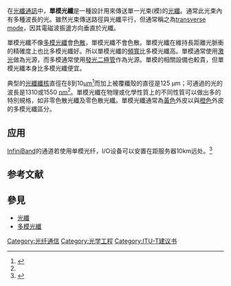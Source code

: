 在[[光纖通訊|光纖通訊]]中，'''單模光纖'''是一種設計用來傳送單一光束(模)的[[光纖|光纖]]。通常此光束內有多種波長的光。雖然光束傳送路徑與光纖平行，但通常稱之為[[transverse_mode|transverse mode]]，因其電磁波振盪方向垂直於光纖。

單模光纖不像[[多模光纖|多模光纖]]會[[色散|色散]]，單模光纖不會色散。單模光纖在維持長距離光脈衝的精確度上也比多模光纖好。所以單模光纖的[[頻寬|頻寬]]比多模光纖高。單模通常使用[[激光|激光]]做為光源，而多模通常使用[[發光二極管|發光二極管]]作為光源。單模的相關設備也較貴，但單模光纖本身比多模光纖便宜。

典型的[[光纖纖核|光纖纖核]]直徑在8到10[[µm|µm]]<ref name="#1">{{Cite web |url=http://www.arcelect.com/fibercable.htm |title=存档副本 |access-date=2008-01-21 |archive-url=https://web.archive.org/web/20181023040952/https://arcelect.com/fibercable.htm |archive-date=2018-10-23 |dead-url=yes }}</ref>而加上被覆纖殼的直徑是125 µm；可通過的光的波長是1310或1550 [[纳米|nm]]<ref name="#1"/>。單模光纖在物理或化學性質上的不同性質可以做出多的特別規格，如非零色散光纖及零色散光纖。單模光纖通常為[[黃色|黃色]]外皮以與[[橙色|橙色]]外皮的多模光纖區分。

==应用==
[[InfiniBand|InfiniBand]]的通道若使用单模光纤，I/O设备可以安置在距服务器10km远处。<ref> {{cite book | author = William Stallings | others= 张昆藏 | title = 计算机组织与体系结构 | volume = 7 | date = 2006年3月 | pages = 190 | accessdate = 2010-06-09 | isbn = 978-7-302-12444-3}}</ref>

== 参考文献 ==
{{Reflist|2}}

== 參見 ==
* [[光纖|光纖]]
*[[多模光纖|多模光纖]]

[[Category:光纤通信|Category:光纤通信]]
[[Category:光学工程|Category:光学工程]]
[[Category:ITU-T建议书|Category:ITU-T建议书]]